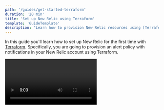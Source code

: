 ```yaml
---
path: '/guides/get-started-terraform'
duration: '20 min'
title: 'Set up New Relic using Terraform'
template: 'GuideTemplate'
description: "Learn how to provision New Relic resources using [Terraform](https://www.terraform.io/)."
---
```


In this guide you'll learn how to set up New Relic for the first time with [Terraform](https://www.terraform.io/). Specifically, you are going to provision an alert policy with notifications in your New Relic account using Terraform.

<Video id="vifxeilp2h" type="wistia"/>

## Before you begin

To follow this guide, you should have some basic knowledge of both New Relic and Terraform.

* If you haven't deployed a New Relic agent yet, [install New Relic](https://docs.newrelic.com/docs/agents/manage-apm-agents/installation/install-agent) for your application. 
* [Install Terraform CLI](https://www.terraform.io/intro/getting-started/install.html).
* Locate your [New Relic Admin API key](https://docs.newrelic.com/docs/apis/get-started/intro-apis/types-new-relic-api-keys#admin).
* Set your Admin API key with the `NEWRELIC_API_KEY` environment variable. 

New Relic's Terraform Provider detects the `NEWRELIC_API_KEY` environment variable when running Terraform commands. You can set `NEWRELIC_API_KEY` environment variable in your `.bash_profile` or `.bashrc` file:

```bash
# Add this to your .bash_profile
export NEWRELIC_API_KEY=abc123
```

Or set it inline when running `terraform plan` or `terraform apply`:

```bash
$ NEWRELIC_API_KEY=abc123 terraform apply
```

## Start with a provider configuration

To connect Terraform with New Relic, you must first set New Relic as a provider. This is necessary so that Terraform can create and manage New Relic resources in your account.

To set New Relic as a provider, create a Terraform configuration file (`main.tf`) with the following code:

```hcl
provider "newrelic" {}

resource "newrelic_alert_policy" "alert_policy_name" {
  name = "My Alert Policy Name"
}
```

This code sets `newrelic` as the Terraform provider and provisions an empty [alert policy](/docs/alerts/new-relic-alerts/configuring-alert-policies/create-edit-or-find-alert-policy) as the resource.

## Initialize and test your setup

After adding New Relic as a provider, [initialize](https://www.terraform.io/docs/commands/init.html) the working directory from the command line:

```bash
$ terraform init
```

Once you've successfully initialized the working directory, test Terraform's [execution plan](https://www.terraform.io/docs/commands/plan.html) to confirm that you've the right setup:

```bash
$ terraform plan
```

`plan` is a [dry run](https://en.wikipedia.org/wiki/Dry_run_(testing)), so nothing is actually provisioned. Always run `plan` to test your configuration before applying it.

## Add an alert condition to the alert policy

The alert policy you defined in `main.tf` does not contain any alert condition. You are going to add an alert condition linked to your application.

First, to store your application's information, you must add a [data source](https://www.terraform.io/docs/configuration-0-11/data-sources.html):

```hcl
provider "newrelic" {}

# Data Source
data "newrelic_application" "app_name" {
  name = "my-app" # This must be an exact match of your app name in New Relic (case sensitive)
}

resource "newrelic_alert_policy" "alert_policy_name" {
  name = "My Alert Policy Name"
}
```

Now you can add the alert condition:

```hcl
provider "newrelic" {}

data "newrelic_application" "app_name" {
  name = "my-app"
}

resource "newrelic_alert_policy" "alert_policy_name" {
  name = "My Alert Policy Name"
}

# Alert condition
resource "newrelic_alert_condition" "alert_condition_name" {
  policy_id = newrelic_alert_policy.alert_policy_name.id

  name            = "My Alert Condition Name"
  type            = "apm_app_metric"
  entities        = [data.newrelic_application.app_name.id]
  metric          = "apdex"
  runbook_url     = "https://www.example.com"
  condition_scope = "application"

  term {
    duration      = 5
    operator      = "below"
    priority      = "critical"
    threshold     = "0.75"
    time_function = "all"
  }
}
```

The `critical` alert condition you've just defined is triggered when the [Apdex score](https://docs.newrelic.com/docs/apm/new-relic-apm/apdex/apdex-measure-user-satisfaction) of your application falls below `0.75` for five minutes. Feel free to modify the settings.

## Add a notification channel

Alert policies use [notification channels](https://docs.newrelic.com/docs/alerts/new-relic-alerts/managing-notification-channels/notification-channels-control-where-send-alerts) to inform you about incidents and active alerts. 

To set up a notification channel to your alert policy, add the following snippet to your configuration file:

```hcl
# Notification channel
resource "newrelic_alert_channel" "alert_notification_email" {
  name = "paul@example.com"
  type = "email"

  config {
    recipients              = "fab@example.com"
    include_json_attachment = "1"
  }
}

# Link the above notification channel to your policy
resource "newrelic_alert_policy_channel" "alert_policy_email" {
  policy_id  = newrelic_alert_policy.alert_policy_name.id
  channel_ids = [
    newrelic_alert_channel.alert_notification_email.id
  ]
}
```

When the alert condition is triggered, the notification channel sends an email to the specified `recipients`. You can send notifications using different tools and channels, such as Slack, by changing the `type` of your [alert channel](https://www.terraform.io/docs/providers/newrelic/r/alert_channel.html).

## Apply your Terraform configuration

The last step is provisioning the resources you've configured in `main.tf`. This enables them in your New Relic account for your application.

To [apply](https://www.terraform.io/docs/commands/apply.html) the Terraform configuration and provision the resources in your New Relic account, run the `apply` command:

```bash
$ terraform apply
```

Answer `yes` when prompted to apply the changes. Once the `apply` process is complete, you should see the new alert policy you've provisioned using Terraform, and its alert conditions, in your New Relic account.

You can run `terraform apply` every time you need to make changes to your configuration. To eliminate the resources you've provisioned, run [`terraform destroy`](https://www.terraform.io/docs/commands/destroy.html).

## Tip: Use the `apm` module for faster configuration

In the Terraform Registry you can find [our `apm` module](https://registry.terraform.io/modules/newrelic/apm/newrelic/0.0.4), which simplifies Terraform's configuration. `apm` creates an alert policy, a [Synthetics monitor](https://docs.newrelic.com/docs/synthetics/new-relic-synthetics/using-monitors/add-edit-monitors), and several alert conditions for a given application reporting data into New Relic.

To use our `apm` module with Terraform:

1. Set `newrelic/apm/newrelic` as the module source.
2. Add your `account_id` and `application_name`.
3. Define your `application_url` (if any).

Here is a configuration example with overridden default values:

```hcl
data "newrelic_alert_channel" "pager" {
    name = "Page Developer Toolkit Team"
}

module "dummy-app-monitor" {
    source = "newrelic/apm/newrelic"

    account_id = 2520528
    application_name = "Dummy App"

    # An Apdex alert condition will be created with sensible defaults without the use of these attributes.
    apdex_warning_threshold = 0.9
    apdex_critical_threshold = 0.8

    # An error rate alert condition will be created with sensible defaults without the use of these attributes.
    error_rate_warning_threshold = 5
    error_rate_critical_threshold = 10

    # Specifying an application URL will provision a Synthetics monitor and associated alert condition.
    application_url = "https://www.dummyapp.com"
    synthetics_monitor_verify_ssl = true

    # Response time alert condition will not be provisioned unless a critical violation threshold is specified.
    response_time_critical_threshold = 3

    channel_ids = [data.newrelic_alert_channel.pager.id]
}
```

Initialize the working directory to download and enable the module:

```bash
$ terraform init
```

> The `apm` module doesn't create a notification channel, so you would still have to define one.

## Tip: Avoid resources being marked as "sensitive"

When API results are deemed to be secret and are obfuscated, Terraform may be unable to detect the state of a resource, marking it as changed. Consider this example:

```hcl
resource "newrelic_alert_channel" "slack" {
  name = "slack"
  type = "slack"

  config {
    channel = "test"
    url     = "https://hooks.slack.com/services/xxxx/xxxxx"
  }
}
```

Running `terraform plan` yields the following:

```
    -/+ newrelic_alert_channel.slack (new resource required)
          id:                    "2344397" => <computed> (forces new resource)
          config.%:              "1" => "2" (forces new resource)
          config.channel:        <sensitive> => <sensitive> (attribute changed)
          config.url:            <sensitive> => <sensitive> (forces new resource)
          name:                  "slack" => "slack"
          type:                  "slack" => "slack"
```

To prevent Terraform from wrongly marking a resource as changed, add an [`ignore_changes`](https://www.terraform.io/docs/configuration/resources.html#ignore_changes) directive:

```hcl
resource "newrelic_alert_channel" "slack" {
  ...
  lifecycle {
    ignore_changes = ["config"]
  }
}
  ...
```

This avoids changes to resources caused by configuration items.

## Related info

- [Terraform New Relic Provider](https://www.terraform.io/docs/providers/newrelic/index.html)
- [New Relic documentation](https://docs.newrelic.com)
- [Terraform documentation](https://www.terraform.io/docs/index.html)